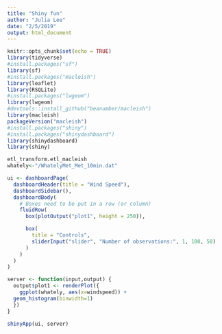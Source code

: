 ```yaml
---
title: "Shiny fun"
author: "Julia Lee"
date: "2/5/2019"
output: html_document
---
```


```r
knitr::opts_chunk$set(echo = TRUE)
library(tidyverse)
#install.packages("sf")
library(sf)
#install.packages("macleish")
library(leaflet)
library(RSQLite)
#install.packages("lwgeom")
library(lwgeom)
#devtools::install_github("beanumber/macleish")
library(macleish)
packageVersion("macleish")
#install.packages("shiny")
#install.packages("shinydashboard")
library(shinydashboard)
library(shiny)
```

```r
etl_transform.etl_macleish
whately<-"/WhatelyMet_Met_10min.dat" 
```



```r
ui <- dashboardPage(
  dashboardHeader(title = "Wind Speed"),
  dashboardSidebar(),
  dashboardBody(
    # Boxes need to be put in a row (or column)
    fluidRow(
      box(plotOutput("plot1", height = 250)),

      box(
        title = "Controls",
        sliderInput("slider", "Number of observations:", 1, 100, 50)
      )
    )
  )
)

server <- function(input,output) {
  output$plot1 <- renderPlot({
    ggplot(whately, aes(x=windspeed)) + 
  geom_histogram(binwidth=1)
  })
}

shinyApp(ui, server)
```

